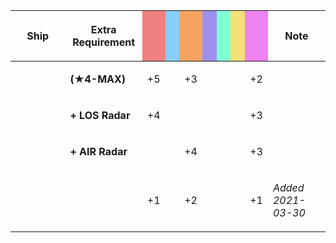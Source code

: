 {|class="wikitable" style="width:100%; text-align: center; vertical-align: middle;"
|-
! style="width: 20%;" | Ship
! style="width: 25%;" | Extra Requirement
! style="width: 5%; background-color: lightcoral;" | {{Firepower}}
! style="width: 5%; background-color: lightskyblue;" | {{Torpedo}}
! style="width: 5%; background-color: sandybrown;" | {{AA}}
! style="width: 5%; background-color: #9C8FEE;" | {{ASW}}
! style="width: 5%; background-color: #7fffd4;" | {{LOS}}
! style="width: 5%; background-color: #F2E279;" | {{Armor}}
! style="width: 5%; background-color: violet;" | {{Evasion}}
! style="width: 20%;" | Note
|-
! rowspan="3"|{{ShipLink|Yukikaze/Kai Ni}}
| style="text-align:left;" | '''(★4-MAX)'''
| +5 || || +3 || || || || +2
| style="text-align:left;" | 
|-
| style="text-align:left;" | '''+ LOS Radar'''
| +4 || || || || || || +3
| style="text-align:left;" | 
|-
| style="text-align:left;" | '''+ AIR Radar'''
| || || +4 || || || || +3
| style="text-align:left;" | 
|-
! {{ShipLink|Akizuki|Teruzuki|Suzutsuki|Hatsuzuki|text=Akizuki-Class|link_class=Akizuki}}
| style="text-align:left;" | 
| +1 || || +2 || || || || +1
| style="text-align:left;" | ''Added 2021-03-30''
|}